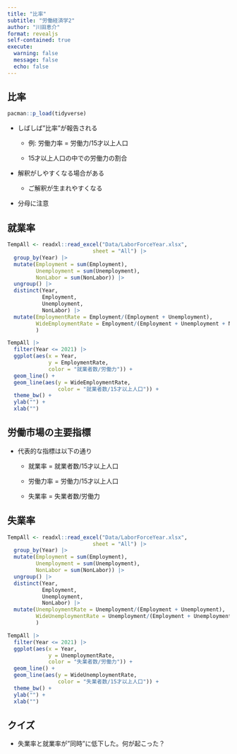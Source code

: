 ```yaml
---
title: "比率"
subtitle: "労働経済学2"
author: "川田恵介"
format: revealjs
self-contained: true
execute: 
  warning: false
  message: false
  echo: false
---
```


## 比率

```r
pacman::p_load(tidyverse)
```


- しばしば”比率”が報告される

    - 例: 労働力率 = 労働力/15才以上人口
    
    - 15才以上人口の中での労働力の割合
    
- 解釈がしやすくなる場合がある

    - ご解釈が生まれやすくなる
    
- 分母に注意

## 就業率

```r
TempAll <- readxl::read_excel("Data/LaborForceYear.xlsx", 
                           sheet = "All") |> 
  group_by(Year) |> 
  mutate(Employment = sum(Employment),
         Unemployment = sum(Unemployment),
         NonLabor = sum(NonLabor)) |> 
  ungroup() |> 
  distinct(Year,
           Employment,
           Unemployment,
           NonLabor) |> 
  mutate(EmploymentRate = Employment/(Employment + Unemployment),
         WideEmploymentRate = Employment/(Employment + Unemployment + NonLabor)
         )

TempAll |> 
  filter(Year <= 2021) |>  
  ggplot(aes(x = Year,
             y = EmploymentRate,
             color = "就業者数/労働力")) +
  geom_line() +
  geom_line(aes(y = WideEmploymentRate,
                color = "就業者数/15才以上人口")) +
  theme_bw() +
  ylab("") +
  xlab("")
```

## 労働市場の主要指標

- 代表的な指標は以下の通り

    - 就業率 $=$ 就業者数/15才以上人口

    - 労働力率 $=$ 労働力/15才以上人口

    - 失業率 $=$ 失業者数/労働力

## 失業率

```r
TempAll <- readxl::read_excel("Data/LaborForceYear.xlsx", 
                           sheet = "All") |> 
  group_by(Year) |> 
  mutate(Employment = sum(Employment),
         Unemployment = sum(Unemployment),
         NonLabor = sum(NonLabor)) |> 
  ungroup() |> 
  distinct(Year,
           Employment,
           Unemployment,
           NonLabor) |> 
  mutate(UnemploymentRate = Unemployment/(Employment + Unemployment),
         WideUnemploymentRate = Unemployment/(Employment + Unemployment + NonLabor)
         )

TempAll |> 
  filter(Year <= 2021) |>  
  ggplot(aes(x = Year,
             y = UnemploymentRate,
             color = "失業者数/労働力")) +
  geom_line() +
  geom_line(aes(y = WideUnemploymentRate,
                color = "失業者数/15才以上人口")) +
  theme_bw() +
  ylab("") +
  xlab("")
```

## クイズ

- 失業率と就業率が"同時"に低下した。何が起こった？
